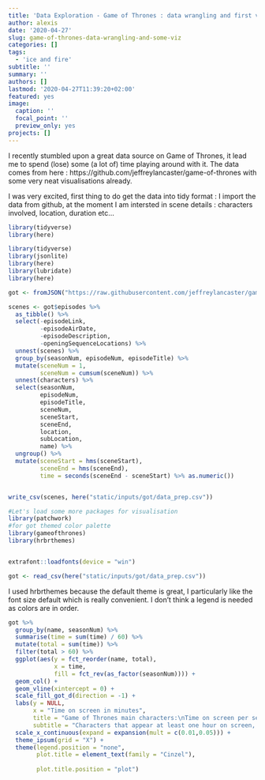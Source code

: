 ```yaml
---
title: 'Data Exploration - Game of Thrones : data wrangling and first viz'
author: alexis
date: '2020-04-27'
slug: game-of-thrones-data-wrangling-and-some-viz
categories: []
tags:
  - 'ice and fire'
subtitle: ''
summary: ''
authors: []
lastmod: '2020-04-27T11:39:20+02:00'
featured: yes
image:
  caption: ''
  focal_point: ''
  preview_only: yes
projects: []
---
```


I recently stumbled upon a great data source on Game of Thrones, it lead me to spend (lose) some (a lot of) time playing around with it. <!--more-->
The data comes from here : https://github.com/jeffreylancaster/game-of-thrones with some very neat visualisations already.

I was very excited, first thing to do get the data into tidy format :
I import the data from github, at the moment I am intersted in scene details : characters involved, location, duration etc...

```r
library(tidyverse)
library(here)

```


```r
library(tidyverse)
library(jsonlite)
library(here)
library(lubridate)
library(here)

got <- fromJSON("https://raw.githubusercontent.com/jeffreylancaster/game-of-thrones/master/data/episodes.json")

scenes <- got$episodes %>%
  as_tibble() %>% 
  select(-episodeLink,
         -episodeAirDate,
         -episodeDescription,
         -openingSequenceLocations) %>% 
  unnest(scenes) %>% 
  group_by(seasonNum, episodeNum, episodeTitle) %>% 
  mutate(sceneNum = 1,
         sceneNum = cumsum(sceneNum)) %>% 
  unnest(characters) %>% 
  select(seasonNum,
         episodeNum,
         episodeTitle,
         sceneNum,
         sceneStart,
         sceneEnd,
         location,
         subLocation,
         name) %>% 
  ungroup() %>% 
  mutate(sceneStart = hms(sceneStart),
         sceneEnd = hms(sceneEnd),
         time = seconds(sceneEnd - sceneStart) %>% as.numeric())


write_csv(scenes, here("static/inputs/got/data_prep.csv"))

```


```r
#Let's load some more packages for visualisation
library(patchwork)
#for got themed color palette
library(gameofthrones)
library(hrbrthemes)


extrafont::loadfonts(device = "win")

got <- read_csv(here("static/inputs/got/data_prep.csv"))
```

I used hrbrthemes because the default theme is great, I particularly like the font size default which is really convenient. 
I don't think a legend is needed as colors are in order.

```r

got %>% 
  group_by(name, seasonNum) %>%
  summarise(time = sum(time) / 60) %>% 
  mutate(total = sum(time)) %>% 
  filter(total > 60) %>% 
  ggplot(aes(y = fct_reorder(name, total), 
             x = time, 
             fill = fct_rev(as_factor(seasonNum)))) +
  geom_col() +
  geom_vline(xintercept = 0) +
  scale_fill_got_d(direction = -1) +
  labs(y = NULL,
       x = "Time on screen in minutes",
       title = "Game of Thrones main characters:\nTime on screen per season",
       subtitle = "Characters that appear at least one hour on screen, colored by season") +
  scale_x_continuous(expand = expansion(mult = c(0.01,0.05))) +
  theme_ipsum(grid = "X") +
  theme(legend.position = "none",
        plot.title = element_text(family = "Cinzel"),
        
        plot.title.position = "plot")




```


